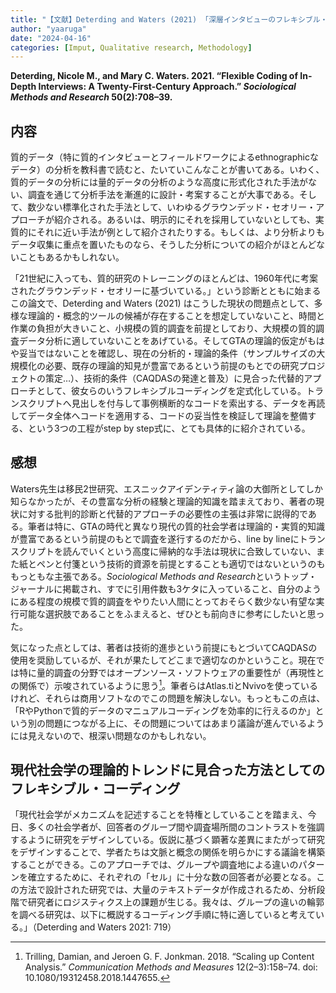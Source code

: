 ```yaml
---
title: "【文献】Deterding and Waters (2021) 「深層インタビューのフレキシブル・コーディング」"
author: "yaaruga"
date: "2024-04-16"
categories: [Imput, Qualitative research, Methodology]
---
```

**Deterding, Nicole M., and Mary C. Waters. 2021. “Flexible Coding of In-Depth Interviews: A Twenty-First-Century Approach.” *Sociological Methods and Research* 50(2):708–39.**

## 内容

質的データ（特に質的インタビューとフィールドワークによるethnographicなデータ）の分析を教科書で読むと、たいていこんなことが書いてある。いわく、質的データの分析には量的データの分析のような高度に形式化された手法がない、調査を通じて分析手法を漸進的に設計・考案することが大事である。そして、数少ない標準化された手法として、いわゆるグラウンデッド・セオリー・アプローチが紹介される。あるいは、明示的にそれを採用していないとしても、実質的にそれに近い手法が例として紹介されたりする。もしくは、より分析よりもデータ収集に重点を置いたものなら、そうした分析についての紹介がほとんどないこともあるかもしれない。

「21世紀に入っても、質的研究のトレーニングのほとんどは、1960年代に考案されたグラウンデッド・セオリーに基づいている。」という診断とともに始まるこの論文で、Deterding and Waters (2021) はこうした現状の問題点として、多様な理論的・概念的ツールの候補が存在することを想定していないこと、時間と作業の負担が大きいこと、小規模の質的調査を前提としており、大規模の質的調査データ分析に適していないことをあげている。そしてGTAの理論的仮定がもはや妥当ではないことを確認し、現在の分析的・理論的条件（サンプルサイズの大規模化の必要、既存の理論的知見が豊富であるという前提のもとでの研究プロジェクトの策定...）、技術的条件（CAQDASの発達と普及）に見合った代替的アプローチとして、彼女らのいうフレキシブルコーディングを定式化している。トランスクリプトへ見出しを付与して事例横断的なコードを索出する、データを再読してデータ全体へコードを適用する、コードの妥当性を検証して理論を整備する、という3つの工程がstep by step式に、とても具体的に紹介されている。

## 感想

Waters先生は移民2世研究、エスニックアイデンティティ論の大御所としてしか知らなかったが、その豊富な分析の経験と理論的知識を踏まえており、著者の現状に対する批判的診断と代替的アプローチの必要性の主張は非常に説得的である。筆者は特に、GTAの時代と異なり現代の質的社会学者は理論的・実質的知識が豊富であるという前提のもとで調査を遂行するのだから、line by lineにトランスクリプトを読んでいくという高度に帰納的な手法は現状に合致していない、また紙とペンと付箋という技術的資源を前提とすることも適切ではないというのももっともな主張である。*Sociological Methods and Research*というトップ・ジャーナルに掲載され、すでに引用件数も3ケタに入っていること、自分のようにある程度の規模で質的調査をやりたい人間にとっておそらく数少ない有望な実行可能な選択肢であることをふまえると、ぜひとも前向きに参考にしたいと思った。

気になった点としては、著者は技術的進歩という前提にもとづいてCAQDASの使用を奨励しているが、それが果たしてどこまで適切なのかということ。現在では特に量的調査の分野ではオープンソース・ソフトウェアの重要性が（再現性との関係で）示唆されているように思う^[Trilling, Damian, and Jeroen G. F. Jonkman. 2018. “Scaling up Content Analysis.” *Communication Methods and Measures* 12(2–3):158–74. doi: 10.1080/19312458.2018.1447655.]。筆者らはAtlas.tiとNvivoを使っているけれど、それらは商用ソフトなのでこの問題を解決しない。もっともこの点は、「RやPythonで質的データのマニュアルコーディングを効率的に行えるのか」という別の問題につながる上に、その問題についてはあまり議論が進んでいるようには見えないので、根深い問題なのかもしれない。

:::{.callout-note}
## 現代社会学の理論的トレンドに見合った方法としてのフレキシブル・コーディング
「現代社会学がメカニズムを記述することを特権としていることを踏まえ、今日、多くの社会学者が、回答者のグループ間や調査場所間のコントラストを強調するように研究をデザインしている。仮説に基づく顕著な差異にまたがって研究をデザインすることで、学者たちは文脈と概念の関係を明らかにする議論を構築することができる。このアプローチでは、グループや調査地による違いのパターンを確立するために、それぞれの「セル」に十分な数の回答者が必要となる。この方法で設計された研究では、大量のテキストデータが作成されるため、分析段階で研究者にロジスティクス上の課題が生じる。我々は、グループの違いの輪郭を調べる研究は、以下に概説するコーディング手順に特に適していると考えている。」（Deterding and Waters 2021: 719）
:::
